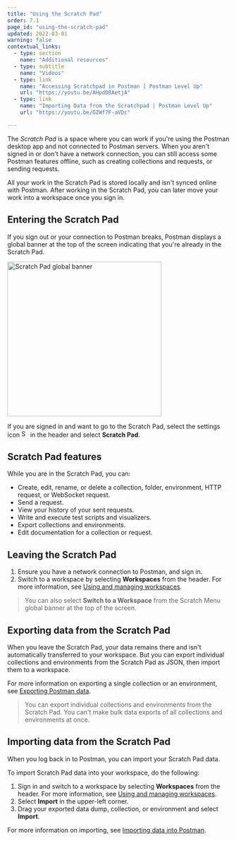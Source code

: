 ```yaml
---
title: "Using the Scratch Pad"
order: 7.1
page_id: "using-the-scratch-pad"
updated: 2022-03-01
warning: false
contextual_links:
  - type: section
    name: "Additional resources"
  - type: subtitle
    name: "Videos"
  - type: link
    name: "Accessing Scratchpad in Postman | Postman Level Up"
    url: "https://youtu.be/AHpdO8AetjA"
  - type: link
    name: "Importing Data from the Scratchpad | Postman Level Up"
    url: "https://youtu.be/GZWf7F-aVDc"

---
```


The _Scratch Pad_ is a space where you can work if you're using the Postman desktop app and not connected to Postman servers. When you aren't signed in or don't have a network connection, you can still access some Postman features offline, such as creating collections and requests, or sending requests.

All your work in the Scratch Pad is stored locally and isn't synced online with Postman. After working in the Scratch Pad, you can later move your work into a workspace once you sign in.

## Entering the Scratch Pad

If you sign out or your connection to Postman breaks, Postman displays a global banner at the top of the screen indicating that you're already in the Scratch Pad.

<img alt="Scratch Pad global banner" src="https://assets.postman.com/postman-docs/scratch-pad-notice.jpg" width="350px" />

If you are signed in and want to go to the Scratch Pad, select the settings icon <img alt="Settings icon" src="https://assets.postman.com/postman-docs/icon-settings-v9.jpg#icon" width="16px"/> in the header and select **Scratch Pad**.

## Scratch Pad features

While you are in the Scratch Pad, you can:

* Create, edit, rename, or delete a collection, folder, environment, HTTP request, or WebSocket request.
* Send a request.
* View your history of your sent requests.
* Write and execute test scripts and visualizers.
* Export collections and environments.
* Edit documentation for a collection or request.

## Leaving the Scratch Pad

1. Ensure you have a network connection to Postman, and sign in.
1. Switch to a workspace by selecting **Workspaces** from the header. For more information, see [Using and managing workspaces](/docs/collaborating-in-postman/using-workspaces/managing-workspaces/).

> You can also select **Switch to a Workspace** from the Scratch Menu global banner at the top of the screen.

## Exporting data from the Scratch Pad

When you leave the Scratch Pad, your data remains there and isn't automatically transferred to your workspace. But you can export individual collections and environments from the Scratch Pad as JSON, then import them to a workspace.

For more information on exporting a single collection or an environment, see [Exporting Postman data](/docs/getting-started/importing-and-exporting-data/#exporting-postman-data).

> You can export individual collections and environments from the Scratch Pad. You can't make bulk data exports of all collections and environments at once.

## Importing data from the Scratch Pad

When you log back in to Postman, you can import your Scratch Pad data.

To import Scratch Pad data into your workspace, do the following:

1. Sign in and switch to a workspace by selecting **Workspaces** from the header. For more information, see [Using and managing workspaces](/docs/collaborating-in-postman/using-workspaces/managing-workspaces/).
1. Select **Import** in the upper-left corner.
1. Drag your exported data dump, collection, or environment and select **Import**.

For more information on importing, see [Importing data into Postman](/docs/getting-started/importing-and-exporting-data/#importing-data-into-postman).
